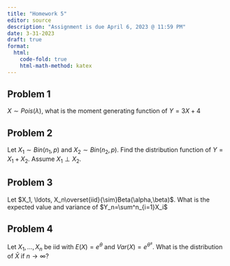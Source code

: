 ```yaml
---
title: "Homework 5"
editor: source
description: "Assignment is due April 6, 2023 @ 11:59 PM"
date: 3-31-2023
draft: true
format:
  html: 
    code-fold: true
    html-math-method: katex
---
```



## Problem 1

$X\sim Pois(\lambda)$, what is the moment generating function of $Y=3X+4$

## Problem 2

Let $X_1\sim Bin(n_1,p)$ and $X_2\sim Bin(n_2, p)$. Find the distribution function of $Y=X_1 + X_2$. Assume $X_1\perp X_2$.

## Problem 3

Let $X_1, \ldots, X_n\overset{iid}{\sim}Beta(\alpha,\beta)$. What is the expected value and variance of $Y_n=\sum^n_{i=1}X_i$

## Problem 4

Let $X_1, \ldots, X_n$ be iid with $E(X)=e^\theta$ and $Var(X)=e^{\theta²}$. What is the distribution of $\bar X$ if $n\rightarrow \infty$?